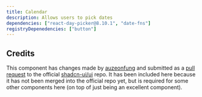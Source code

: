 ```yaml
---
title: Calendar
description: Allows users to pick dates
dependencies: ["react-day-picker@8.10.1", "date-fns"]
registryDepenedencies: ["button"]
---
```


## Credits
This component has changes made by [auzeonfung](https://github.com/auzeonfung) and submitted as a [pull request](https://github.com/shadcn-ui/ui/pull/1680) to the official [shadcn-ui/ui](https://github.com/shadcn-ui/ui) repo. It has been included here because it has not been merged into the official repo yet, but is required for some other components here (on top of just being an excellent component).